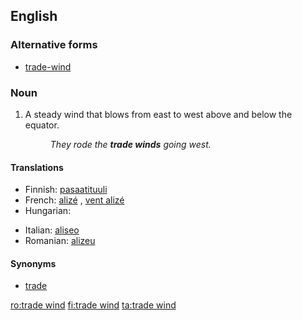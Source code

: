 ==English==

===Alternative forms===
* [[trade-wind]]

===Noun===
{{en-noun|sg=[[trade]] [[wind]]}}

# A steady wind that blows from east to west above and below the equator.
#: ''They rode the '''trade winds''' going west.''

====Translations====
{{trans-top|steady wind}}
* Finnish: [[pasaatituuli]]
* French: [[alizé]] {{m}}, [[vent alizé]] {{m}}
* Hungarian: {{t|hu|passzátszél}}
{{trans-mid}}
* Italian: [[aliseo]] {{m}}
* Romanian: [[alizeu]] {{n}}
{{trans-bottom}}

====Synonyms====
* [[trade]]

[[ro:trade wind]]
[[fi:trade wind]]
[[ta:trade wind]]